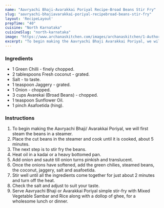 ---
name: "Aavryachi Bhaji-Avarakkai Poriyal Recipe-Broad Beans Stir Fry"
slug: "aavryachi-bhajiavarakkai-poriyal-recipebroad-beans-stir-fry"
layout: 'RecipeLayout'
prepTime: "40"
cuisine: "North Karnataka"
cuisineSlug: "north-karnataka"
image: "https://www.archanaskitchen.com/images/archanaskitchen/1-Author/Raksha_Kamat/Aavryachi_Bhaji__Broad_Beans_Stir_Fry__Avarakkai_Subzi.jpg"
excerpt: "To begin making the Aavryachi Bhaji Avarakkai Poriyal, we will first steam the beans in a steamer"
---

### Ingredients

- 1 Green Chilli - finely chopped.
- 2 tablespoons Fresh coconut - grated.
- Salt - to taste.
- 1 teaspoon Jaggery - grated.
- 1 Onion - chopped.
- 3 cups Avarekai (Broad Beans) - chopped.
- 1 teaspoon Sunflower Oil.
- 1 pinch Asafoetida (hing).

### Instructions

1. To begin making the Aavryachi Bhaji/ Avarakkai Poriyal, we will first steam the beans in a steamer.
1. Place the cut beans in the steamer and cook until it is cooked, about 5 minutes.
1. The next step is to stir fry the beans.
1. Heat oil in a kadai or a heavy bottomed pan.
1. Add onion and sauté till onion turns pinkish and translucent.
1. Once the onions have softened, add the green chilies, steamed beans, the coconut, jaggery, salt and asafoetida.
1. Stir well until all the ingredients come together for just about 2 minutes and turn off the heat.
1. Check the salt and adjust to suit your taste.
1. Serve Aavryachi Bhaji or Avarakkai Poriyal simple stir-fry with Mixed Vegetable Sambar and Rice along with a dollop of ghee, for a wholesome lunch or dinner.
